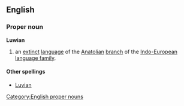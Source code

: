 ==English==
===Proper noun===
'''Luwian'''
# an [[extinct]] [[language]] of the [[Anatolian]] [[branch]] of the [[Indo-European]] [[language family]].

[[Category:English proper nouns]]

====Other spellings====
*[[Luvian]]